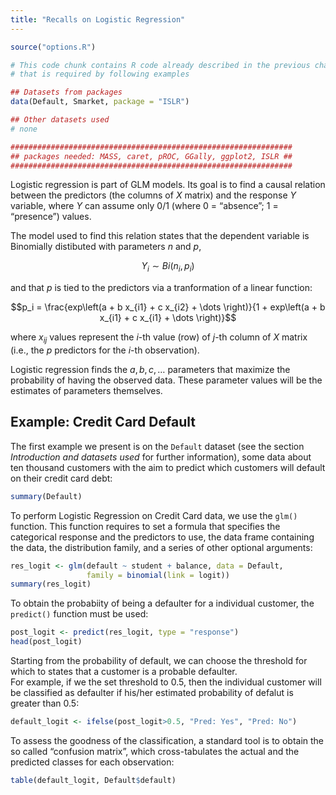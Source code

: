 ```yaml
---
title: "Recalls on Logistic Regression"
---
```


```r
source("options.R")
```

```r
# This code chunk contains R code already described in the previous chapters
# that is required by following examples

## Datasets from packages
data(Default, Smarket, package = "ISLR")

## Other datasets used
# none

###############################################################
## packages needed: MASS, caret, pROC, GGally, ggplot2, ISLR ##
###############################################################
```
Logistic regression is part of GLM models. Its goal is to find a causal relation
between the predictors (the columns of $X$ matrix) and the response $Y$ variable,
where $Y$ can assume only $0/1$ (where $0$ = "absence"; $1$ = "presence") values.

The model used to find this relation states that the dependent variable is Binomially
distibuted with parameters $n$ and $p$, 

$$Y_i \sim Bi(n_i, p_i)$$

and that $p$ is tied to the predictors via a tranformation of a linear function:

$$p_i = \frac{exp\left(a + b x_{i1} + c x_{i2} + \dots \right)}{1 + exp\left(a + b x_{i1} + c x_{i1} + \dots \right)}$$

where $x_{ij}$ values represent the $i$-th value (row) of $j$-th column of $X$ matrix 
(i.e., the $p$ predictors for the $i$-th observation). 

Logistic regression finds the $a, b, c, \dots$ parameters that maximize the probability
of having the observed data. These parameter values will be the estimates of parameters
themselves.

## Example: Credit Card Default

The first example we present is on the `Default` dataset (see the section 
*Introduction and datasets used* for further information), some data about ten thousand
customers with the aim to predict which customers will default on their credit card debt:

```r
summary(Default)
```
To perform Logistic Regression on Credit Card data, we use the `glm()` function. This function
requires to set a formula that specifies the categorical response and the
predictors to use, the data frame containing the data, the distribution family, and a series
of other optional arguments:

```r
res_logit <- glm(default ~ student + balance, data = Default,
				 family = binomial(link = logit))
summary(res_logit)
```

To obtain the probabiity of being a defaulter for a individual customer, the `predict()` function
must be used:
```r
post_logit <- predict(res_logit, type = "response")
head(post_logit)
```

Starting from the probability of default, we can choose the threshold for which to states
that a customer is a probable defaulter.  
For example, if we the set threshold to $0.5$, then the individual customer will be classified
as defaulter if his/her estimated probability of defalut is greater than $0.5$:

```r
default_logit <- ifelse(post_logit>0.5, "Pred: Yes", "Pred: No")
```

To assess the goodness of the classification, a standard tool is to obtain
the so called "confusion matrix", which cross-tabulates the actual and the
predicted classes for each observation:

```r
table(default_logit, Default$default)
```
